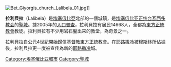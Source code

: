 {{noteTA
|1=zh:埃塞俄比亞;zh-hans:埃塞俄比亚;zh-hk:埃塞俄比亞;zh-tw:衣索比亞;
}}
[[File:Bet_Giyorgis_church_Lalibela_01.jpg|thumb]]]]

'''拉利貝拉'''（Lalibela）是[[埃塞俄比亞|埃塞俄比亞]]北部的一個城鎮，是[[埃塞俄比亚正统台瓦西多教会|埃塞俄比亚正统台瓦西多教会]]的[[聖城|聖城]]。據2005年的[[人口普查|人口普查]]，拉利貝拉有居民14668人，全都為[[東方正統教會|東方正統教會]]教徒。拉利貝拉有不少用岩石鑿出來的教堂，為奇景之一。

拉利貝拉自公元4世紀開始歸信[[基督教|基督教]][[東方正統教會|東方正統教會]]。在[[耶路撒冷|耶路撒冷]]被[[穆斯林|穆斯林]]所佔據後，拉利貝拉更一度被宣传為新的[[耶路撒冷|耶路撒冷]]城。

{{coord|display=title}}
{{ethiopia-geo-stub}}
[[Category:埃塞俄比亚城市|Category:埃塞俄比亚城市]]
[[Category:聖城|Category:聖城]]